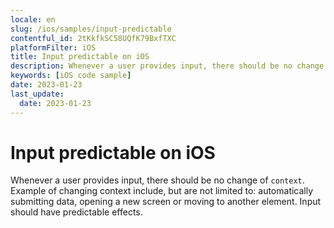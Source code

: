 ```yaml
---
locale: en
slug: /ios/samples/input-predictable
contentful_id: 2tKkfkSC58UQfK79BxfTXC
platformFilter: iOS
title: Input predictable on iOS
description: Whenever a user provides input, there should be no change of context.
keywords: [iOS code sample]
date: 2023-01-23
last_update:
  date: 2023-01-23
---
```


# Input predictable on iOS

Whenever a user provides input, there should be no change of `context`. Example of changing context include, but are not limited to: automatically submitting data, opening a new screen or moving to another element. Input should have predictable effects.

<CodeSample id="input-predictable" locale="en" platform="ios"/>
